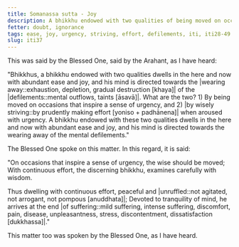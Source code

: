 ```yaml
---
title: Somanassa sutta - Joy
description: A bhikkhu endowed with two qualities of being moved on occasions that inspire a sense of urgency and by wisely striving when aroused with urgency, dwells in the here and now with abundant ease and joy, and his mind is directed towards the wearing away of the mental defilements.
fetter: doubt, ignorance
tags: ease, joy, urgency, striving, effort, defilements, iti, iti28-49
slug: iti37
---
```


This was said by the Blessed One, said by the Arahant, as I have heard:

"Bhikkhus, a bhikkhu endowed with two qualities dwells in the here and now with abundant ease and joy, and his mind is directed towards the |wearing away::exhaustion, depletion, gradual destruction [khaya]| of the |defilements::mental outflows, taints [āsavā]|. What are the two? 1) By being moved on occasions that inspire a sense of urgency, and 2) |by wisely striving::by prudently making effort [yoniso + padhānena]| when aroused with urgency. A bhikkhu endowed with these two qualities dwells in the here and now with abundant ease and joy, and his mind is directed towards the wearing away of the mental defilements."

The Blessed One spoke on this matter. In this regard, it is said:

"On occasions that inspire a sense of urgency,
the wise should be moved;
With continuous effort, the discerning bhikkhu,
examines carefully with wisdom.

Thus dwelling with continuous effort,
peaceful and |unruffled::not agitated, not arrogant, not pompous [anuddhata]|;
Devoted to tranquility of mind,
he arrives at the end |of suffering::mild suffering, intense suffering, discomfort, pain, disease, unpleasantness, stress, discontentment, dissatisfaction [dukkhassa]|."

This matter too was spoken by the Blessed One, as I have heard.